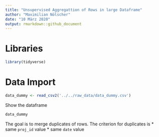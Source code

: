 ```yaml
---
title: "Unsupervised Aggregattion of Rows in large Dataframe"
author: "Maximilian Nölscher"
date: "10 März 2020"
output: rmarkdown::github_document
---
```


# Libraries
```r
library(tidyverse)
```


# Data Import

```r
data_dummy <- read_csv2('../../raw_data/data_dummy.csv')
```

Show the dataframe
```r
data_dummy
```

The goal is to merge duplicates of rows. The criterion for duplicates is 
* same `proj_id` value
* same `date` value
